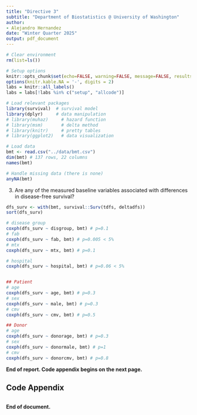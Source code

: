 ```yaml
---
title: "Directive 3"
subtitle: "Department of Biostatistics @ University of Washington"
author:
- Alejandro Hernandez
date: "Winter Quarter 2025"
output: pdf_document
---
```


```r
# Clear environment
rm(list=ls())

# Setup options
knitr::opts_chunk$set(echo=FALSE, warning=FALSE, message=FALSE, results='hide')
options(knitr.kable.NA = '-', digits = 2)
labs = knitr::all_labels()
labs = labs[!labs %in% c("setup", "allcode")]
```

```r
# Load relevant packages
library(survival)  # survival model
library(dplyr)     # data manipulation
# library(muhaz)     # hazard function
# library(msm)       # delta method
# library(knitr)     # pretty tables
# library(ggplot2)   # data visualization

# Load data
bmt <- read.csv("../data/bmt.csv")
dim(bmt) # 137 rows, 22 columns
names(bmt)

# Handle missing data (there is none)
anyNA(bmt)

```
3. Are any of the measured baseline variables associated with differences in disease-free survival?

```r
dfs_surv <- with(bmt, survival::Surv(tdfs, deltadfs))
sort(dfs_surv)

# disease group
coxph(dfs_surv ~ disgroup, bmt) # p=0.1
# fab
coxph(dfs_surv ~ fab, bmt) # p=0.005 < 5%
# mtx
coxph(dfs_surv ~ mtx, bmt) # p=0.1

# hospital
coxph(dfs_surv ~ hospital, bmt) # p=0.06 < 5%


## Patient
# age
coxph(dfs_surv ~ age, bmt) # p=0.3
# sex
coxph(dfs_surv ~ male, bmt) # p=0.3
# cmv
coxph(dfs_surv ~ cmv, bmt) # p=0.5

## Donor
# age
coxph(dfs_surv ~ donorage, bmt) # p=0.3
# sex
coxph(dfs_surv ~ donormale, bmt) # p=1
# cmv
coxph(dfs_surv ~ donorcmv, bmt) # p=0.8


```


**End of report. Code appendix begins on the next page.**

\pagebreak

## Code Appendix

```r
```

**End of document.**